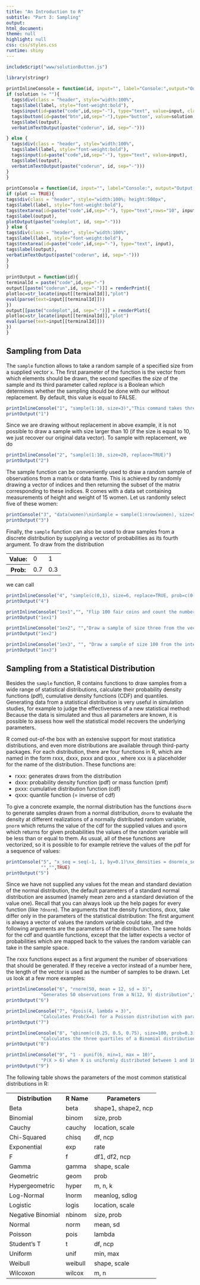 ```yaml
---
title: "An Introduction to R"
subtitle: "Part 3: Sampling"
output:
html_document:
theme: null
highlight: null
css: css/styles.css
runtime: shiny
---
```


<link href='http://fonts.googleapis.com/css?family=Open+Sans' rel='stylesheet' type='text/css'>
<link href='http://fonts.googleapis.com/css?family=Lato:400,700' rel='stylesheet' type='text/css'>
 
```r
 
includeScript("www/solutionButton.js")

library(stringr)
 
printInlineConsole = function(id, input="", label="Console:",output="Output: ", solution=""){
if (solution != ""){
  tags$div(class = "header", style="width:100%",
  tags$label(label, style="font-weight:bold"),
  tags$input(id=paste("code",id,sep="-"), type="text", value=input, class="exercise_input"),
  tags$button(id=paste("btn",id,sep="-"),type="button", value=solution, class="exercise_solution_btn","Solution"),
  tags$label(output),
  verbatimTextOutput(paste("coderun", id, sep="-"))) 

} else {
  tags$div(class = "header", style="width:100%",
  tags$label(label, style="font-weight:bold"),
  tags$input(id=paste("code",id,sep="-"), type="text", value=input),
  tags$label(output),
  verbatimTextOutput(paste("coderun", id, sep="-"))) 
}
}
 
printConsole = function(id, input="", label="Console:", output="Output:",plot = FALSE){
if (plot == TRUE){
tags$div(class = "header", style="width:100%; height:500px",
tags$label(label, style="font-weight:bold"),
tags$textarea(id=paste("code",id,sep="-"), type="text",rows="10", input),
tags$label(output),
plotOutput(paste("codeplot", id, sep="-")))
} else {
tags$div(class = "header", style="width:100%",
tags$label(label, style="font-weight:bold"),
tags$textarea(id=paste("code",id,sep="-"), type="text", input),
tags$label(output),
verbatimTextOutput(paste("coderun", id, sep="-")))
}
}
 
printOutput = function(id){
terminalId = paste("code",id,sep="-")
output[[paste("coderun",id, sep="-")]] = renderPrint({
plotloc=str_locate(input[[terminalId]],"plot")
eval(parse(text=input[[terminalId]]))
})
output[[paste("codeplot",id, sep="-")]] = renderPlot({
plotloc=str_locate(input[[terminalId]],"plot")
eval(parse(text=input[[terminalId]]))
})
}
```

## Sampling from Data

The `sample` function allows to take a random sample of a specified size from a supplied vector `x`. The first parameter of the function is the vector from which elements should be drawn, the second specifies the *size* of the sample and its third parameter called *replace* is a Boolean which determines whether the sampling should be done with our without replacement. By default, this value is equal to FALSE.

```r
printInlineConsole("1", "sample(1:10, size=3)","This command takes three random numbers without replacement from the integers from one to ten:")
printOutput("1")
```

Since we are drawing without replacement in above example, it is not possible to draw a sample with size larger than 10 (if the size is equal to 10, we just recover our original data vector). 
To sample with replacement, we do

```r
printInlineConsole("2", "sample(1:10, size=20, replace=TRUE)")
printOutput("2")
```

The sample function can be conveniently used to draw a random sample of observations from a matrix or data frame. This is achieved by randomly drawing a vector of indices and then returning the subset of the matrix corresponding to these indices. R comes with a data set containing measurements of height and weight of 15 women. Let us randomly select five of these women:

```r
printConsole("3", "data(women)\ninSample = sample(1:nrow(women), size=5)\nwomen[inSample,]")
printOutput("3")
```

Finally, the `sample` function can also be used to draw samples from a discrete distribution by supplying a vector of probabilities as its fourth argument. To draw from the distribution 

<table>
<tr><th>Value:</th><td>0</td><td>1</td></tr>
<tr><th>Prob:</th><td>0.7</td><td>0.3</td></tr>
</table>

we can call 

```r
printInlineConsole("4", "sample(c(0,1), size=6, replace=TRUE, prob=c(0.7,0.3))")
printOutput("4")
```


```r
printInlineConsole("1ex1","", "Flip 100 fair coins and count the number of heads (Hint: Sample from c(0,1), where 0 = Tails and 1 = Heads):")
printOutput("1ex1")

printInlineConsole("1ex2", "","Draw a sample of size three from the vector c(2, 8, 3, 5, 9, 7, 6) without replacement")
printOutput("1ex2")

printInlineConsole("1ex3", "", "Draw a sample of size 100 from the integers from -10 to 10 with replacement. Calculate the mean of the drawn sample")
printOutput("1ex3")
```

## Sampling from a Statistical Distribution

Besides the `sample` function, R contains functions to draw samples from a wide range of statistical distributions, calculate their probability density functions (pdf), cumulative density functions (CDF) and quantiles. Generating data from a statistical distribution is very useful in simulation studies, for example to judge the effectiveness of a new statistical method: Because the data is simulated and thus all parameters are known, it is possible to assess how well the statistical model recovers the underlying parameters.

R comed out-of-the box with an extensive support for most statistica distributions, and even more distributions are available through third-party packages. For each distribution, there are four functions in R, which are named in the form rxxx, dxxx, pxxx and qxxx , where xxx is a placeholder for the name of the distribution. These functions are:

- rxxx: generates draws from the distribution
- dxxx: probability density function (pdf) or mass function (pmf)
- pxxx: cumulative distribution function (cdf)
- qxxx: quantile function (= inverse of cdf)

To give a concrete example, the normal distribution has the functions `dnorm` to generate samples drawn from a normal distribution, `dnorm` to evaluate the density at different realizations of a normally distributed random variable, `pnorm` which returns the value of the cdf for the supplied values and `qnorm` which returns for given probabilities the values of the random variable will be less than or equal to them. As usual, all of these functions are vectorized, so it is possible to for example retrieve the values of the pdf for a sequence of values:

```r
printConsole("5", "x_seq = seq(-1, 1, by=0.1)\nx_densities = dnorm(x_seq)\nplot(x_seq, x_densities, type='l')",
             "","",TRUE)
printOutput("5")
```

Since we have not supplied any values fot the mean and standard deviation of the normal distribution, the default parameters of a standard normal distribution are assumed (namely mean zero and a standard deviation of the value one). Recall that you can always look up the help pages for every function (like `?dnorm`). The arguments that the density functions, dxxx, take differ only in the parameters of the statistical distribution: The first argument is always a vector of values the random variable could take, and the following arguments are the parameters of the distribution. The same holds for the cdf and quantile functions, except that the latter expects a vector of probabilities which are mapped back to the values the random variable can take in the sample space. 

The rxxx functions expect as a first argument the number of observations that should be generated. If they receive a vector instead of a number here, the length of the vector is used as the number of samples to be drawn. Let us look at a few more examples: 

```r
printInlineConsole("6", "rnorm(50, mean = 12, sd = 3)",
             "Generates 50 observations from a N(12, 9) distribution","")
printOutput("6")

printInlineConsole("7", "dpois(4, lambda = 3)",
             "Calculates Prob(X=4) for a Poisson distribution with parameter lambda = 3 ","")
printOutput("7")

printInlineConsole("8", "qbinom(c(0.25, 0.5, 0.75), size=100, prob=0.3)",
             "Calculates the three quartiles of a Binomial distribution with success probability of 0.3 and a size of 100 at each trial","")
printOutput("8")

printInlineConsole("9", "1 - punif(6, min=1, max = 10)",
             "P(X > 6) when X is uniformly distributed between 1 and 10","")
printOutput("9")

```

The following table shows the parameters of the most common statistical distributions in R:

<table class="table table-striped table-bordered">
  <tr><th>Distribution</th><th>R Name</th><th>Parameters</th></tr>
  <tr><td>Beta</td><td>beta</td><td>shape1, shape2, ncp</td></tr>
  <tr><td>Binomial</td><td>binom</td><td>size, prob</td></tr>
  <tr><td>Cauchy</td><td>cauchy</td><td>location, scale</td></tr>
  <tr><td>Chi-Squared</td><td>chisq</td><td>df, ncp</td></tr>
  <tr><td>Exponential</td><td>exp</td><td>rate</td></tr>
  <tr><td>F</td><td>f</td><td>df1, df2, ncp</td></tr>
  <tr><td>Gamma</td><td>gamma</td><td>shape, scale</td></tr>
  <tr><td>Geometric</td><td>geom</td><td>prob</td></tr>
  <tr><td>Hypergeometric</td><td>hyper</td><td>m, n, k</td></tr>
  <tr><td>Log-Normal</td><td>lnorm</td><td>meanlog, sdlog</td></tr>
  <tr><td>Logistic</td><td>logis</td><td>location, scale</td></tr>
  <tr><td>Negative Binomial</td><td>nbinom</td><td>size, prob</td></tr>
  <tr><td>Normal</td><td>norm</td><td>mean, sd</td></tr>
  <tr><td>Poisson</td><td>pois</td><td>lambda</td></tr>
  <tr><td>Student's T</td><td>t</td><td>df, ncp</td></tr>
  <tr><td>Uniform</td><td>unif</td><td>min, max</td></tr>
  <tr><td>Weibull</td><td>weibull</td><td>shape, scale</td></tr>
  <tr><td>Wilcoxon</td><td>wilcox</td><td>m, n</td></tr>
</table>


